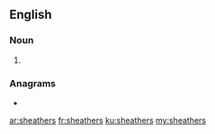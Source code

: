 ==English==

===Noun===
{{head|en|noun plural form}}

# {{plural of|sheather|lang=en}}

===Anagrams===
* {{l|en|resheaths}}

[[ar:sheathers]]
[[fr:sheathers]]
[[ku:sheathers]]
[[my:sheathers]]
